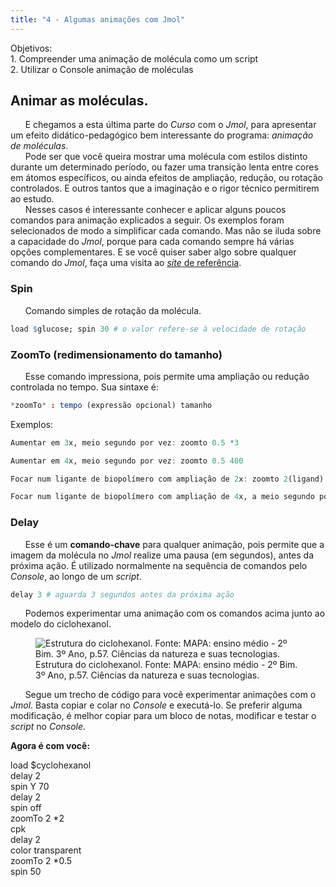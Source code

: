 ```yaml
---
title: "4 - Algumas animações com Jmol"
---
```


<div class="reminder-objetivos">

Objetivos:\
  1. Compreender uma animação de molécula como um script\
  2. Utilizar o Console animação de moléculas\

</div>


## Animar as moléculas.


|       E chegamos a esta última parte do *Curso* com o *Jmol*, para apresentar um efeito didático-pedagógico bem interessante do programa: *animação de moléculas*.

|       Pode ser que você queira mostrar uma molécula com estilos distinto durante um determinado período, ou fazer uma transição lenta entre cores em átomos específicos, ou ainda efeitos de ampliação, redução, ou rotação controlados. E outros tantos que a imaginação e o rigor técnico permitirem ao estudo.

|       Nesses casos é interessante conhecer e aplicar alguns poucos comandos para animação explicados a seguir. Os exemplos foram selecionados de modo a simplificar cada comando. Mas não se iluda sobre a capacidade do *Jmol*, porque para cada comando sempre há várias opções complementares. E se você quiser saber algo sobre qualquer comando do *Jmol*, faça uma visita ao [*site* de referência](https://chemapps.stolaf.edu/jmol/docs/).


### Spin

|       Comando simples de rotação da molécula.

```r
load $glucose; spin 30 # o valor refere-se à velocidade de rotação
```


### ZoomTo (redimensionamento do tamanho)

|       Esse comando impressiona, pois permite uma ampliação ou redução controlada no tempo. Sua sintaxe é:

```r
*zoomTo* : tempo (expressão opcional) tamanho
```

Exemplos:

```r
Aumentar em 3x, meio segundo por vez: zoomto 0.5 *3 

Aumentar em 4x, meio segundo por vez: zoomto 0.5 400 

Focar num ligante de biopolímero com ampliação de 2x: zoomto 2(ligand) 0

Focar num ligante de biopolímero com ampliação de 4x, a meio segundo por vez: zoomto 0.5(ligand)* 4
```


### Delay

|       Esse é um **comando-chave** para qualquer animação, pois permite que a imagem da molécula no *Jmol* realize uma pausa (em segundos), antes da próxima ação. É utilizado normalmente na sequência de comandos pelo *Console*, ao longo de um *script*.

```r
delay 3 # aguarda 3 segundos antes da próxima ação
```


|       Podemos experimentar uma animação com os comandos acima junto ao modelo do ciclohexanol.


![Estrutura do ciclohexanol. Fonte: MAPA: ensino médio - 2º Bim. 3º Ano, p.57. Ciências da natureza e suas tecnologias.](ciclohexanol_mapa.png)

|       Segue um trecho de código para você experimentar animações com o *Jmol*. Basta copiar e colar no *Console* e executá-lo. Se preferir alguma modificação, é melhor copiar para um bloco de notas, modificar e testar o *script* no *Console*.


<div class="reminder-markdown">

**Agora é com você:**

load $cyclohexanol
\
delay 2
\
spin Y 70
\
delay 2
\
spin off
\
zoomTo 2 \*2
\
cpk 
\
delay 2
\
color transparent 
\
zoomTo 2 \*0.5
\
spin 50 



</div>

